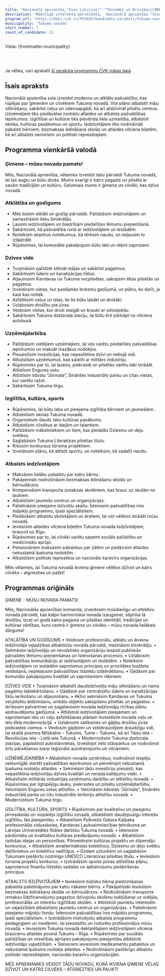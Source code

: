 ```yaml
---
title: 'Nacionālā apvienība "Visu Latvijai!"-"Tēvzemei un Brīvībai/LNNK"'
description: 'Mākslīgā intelekta pārveidota,  Nacionālā apvienība "Visu Latvijai!"-"Tēvzemei un Brīvībai/LNNK" - Tukuma novads programma vienkāršā valodā'
program_url: 'https://dati.cvk.lv/PV2025/kandidatu-saraksti/tukuma-novads/nacionala-apvieniba-visu-latvijai-tevzemei-un-brivibailnnk'
municipality: 'Tukuma novads'
start_number: 7
count_of_candidate: 22
---
```



Vieta: {frontmatter.municipality}<br/>

<Badge text="Ģimenes atbalsts" variant="note" size="small" /> <Badge text="Atklāta pārvalde" variant="note" size="small" /> <Badge text="Infrastruktūras attīstība" variant="note" size="small" /> <Badge text="Uzņēmējdarbības veicināšana" variant="note" size="small" /> <Badge text="Izglītības un kultūras pieejamība" variant="note" size="small" />

<br/><br/> 

<Card title='Šis ir mākslīga intelekta ģenerēts apraksts' icon='starlight'>
    Ja vēlies, vari apskatīt <a href={frontmatter.program_url} target='_blank'>šī saraksta programmu CVK mājas lapā</a>
    </Card>

## Īsais apraksts

Nacionālā apvienība sola izveidot modernu un atklātu pašvaldību, kas rūpējas par ģimenēm un cilvēkiem Tukuma novadā. Viņi plāno atbalstīt māju siltināšanu, sakārtot ceļus un ūdensapgādi, kā arī atdzīvināt pilsētu centrus. Uzņēmējiem tiks piedāvātas nodokļu atlaides un atbalsts pašvaldības iepirkumos. Izglītībai un kultūrai tiks pievērsta liela uzmanība, atbalstot skolas, kultūras pasākumus un sportu. Iedzīvotājiem tiks nodrošināti pabalsti bērniem, bezmaksas ēdināšana skolās un atlaides vilciena biļetēm, kā arī atbalsts senioriem un politiski represētajiem.

## Programma vienkāršā valodā

### Ģimene – mūsu novada pamats!

Mēs, Nacionālā apvienība, vēlamies izveidot labu pārvaldi Tukuma novadā, lai tas augtu un būtu drošs. Mums svarīgi ir katrs pagasts un pilsēta ar savām tradīcijām un kultūru. Galvenais mums ir ģimene un cilvēki, kas dzīvo novadā.

### Atklātība un godīgums

*   Mēs būsim atklāti un godīgi pārvaldē. Palīdzēsim iedzīvotājiem un samazināsim lieku birokrātiju.
*   Ļausim iedzīvotājiem un biedrībām piedalīties lēmumu pieņemšanā.
*   Sakārtosim, kā pašvaldība runā ar iedzīvotājiem un iestādēm.
*   Noteiksim skaidrus noteikumus, kā tērēsim naudu, un neļausim to izšķērdēt.
*   Rūpēsimies, lai komunālie pakalpojumi būtu labi un rēķini saprotami.

### Dzīves vide

*   Turpināsim palīdzēt siltināt mājas un sakārtot pagalmus.
*   Sakārtosim ūdens un kanalizācijas tīklus.
*   Atjaunosim Kandavas un Tukuma vecpilsētas, sakopsim ēkas pilsētās un pagastos.
*   Izveidosim vietas, kur paslēpties briesmu gadījumā, un plānu, ko darīt, ja kaut kas notiek.
*   Asfaltēsim ceļus un ielas, lai tie būtu labāki un drošāki.
*   Uzlabosim drošību pie jūras.
*   Veidosim vietas, kur droši staigāt un braukt ar velosipēdu.
*   Sakārtosim Tukuma dzelzceļa staciju, lai būtu ērti pārkāpt no vilciena autobusā.

### Uzņēmējdarbība

*   Palīdzēsim vietējiem uzņēmējiem, lai viņi varētu piedalīties pašvaldības iepirkumos un maksāt mazākus nodokļus.
*   Piesaistīsim investīcijas, kas nepasliktina dzīvi un nebojā vidi.
*   Atbalstīsim uzņēmumus, kas saistīti ar militāro industriju.
*   Rūpēsimies par to, lai laukos, piekrastē un pilsētās varētu labi strādāt. Attīstīsim Engures ostu.
*   Attīstīsim lidostu “Jūrmala”, Smārdes industriālo parku un citas vietas, kur varētu ražot.
*   Sakārtosim Tukuma tirgu.

### Izglītība, kultūra, sports

*   Rūpēsimies, lai būtu laba un pieejama izglītība bērniem un jauniešiem.
*   Atbalstīsim skolas Tukuma novadā.
*   Organizēsim daudz labu kultūras pasākumu.
*   Atbalstīsim cilvēkus ar idejām un talantiem.
*   Palīdzēsim māksliniekiem un tiem, kas piedalās Dziesmu un deju svētkos.
*   Saglabāsim Tukuma Literatūras pilsētas titulu.
*   Rīkosim konkursus tūrisma projektiem.
*   Izveidosim plānu, kā attīstīt sportu, un noteiksim, kā sadalīt naudu.

### Atbalsts iedzīvotājiem

*   Maksāsim lielāku pabalstu par katru bērnu.
*   Pakāpeniski nodrošināsim bezmaksas ēdināšanu skolās un bērnudārzos.
*   Kompensēsim transporta izmaksas skolēniem, kas brauc uz skolām no laukiem.
*   Atbalstīsim jauniešu centrus un organizācijas.
*   Palielināsim pieejamo dzīvokļu skaitu. Īstenosim pašvaldības īres mājokļu programmu, īpaši speciālistiem.
*   Piedāvāsim atbalstu skolotājiem un ārstiem, lai viņi vēlētos strādāt mūsu novadā.
*   Ieviesīsim atlaides vilciena biļetēm Tukuma novada iedzīvotājiem, braucot uz Rīgu.
*   Rūpēsimies par to, lai cilvēki varētu saņemt sociālo palīdzību un medicīnisko aprūpi.
*   Pensionāriem maksāsim pabalstus par zālēm un piešķirsim atlaides nekustamā īpašuma nodoklim.
*   Atbalstīsim politiski represētos un nacionālo karavīru organizācijas.

Mēs vēlamies, lai Tukuma novadā ikviena ģimene vēlētos dzīvot un katrs cilvēks – atgriezties un palikt!

## Programmas oriģināls

ĢIMENE - MŪSU NOVADA PAMATS!

Mēs, Nacionālās apvienības komanda, izveidosim mūsdienīgu un efektīvu novada pārvaldi, kas kalpo harmoniskai novada izaugsmei, stiprina tā drošību, izceļ un godā katra pagasta un pilsētas identitāti, tradīcijas un kultūras vērtības, kuru centrā ir ģimene un cilvēks – mūsu novada lielākais dārgums!

ATKLĀTĪBA UN GODĪGUMS
• Veidosim profesionālu, atklātu un ikviena iedzīvotāja vajadzības atbalstošu novada pārvaldi, mazināsim birokrātiju.
• Sekmēsim iedzīvotāju un nevalstisko organizāciju iesaisti publiskās pārvaldes lēmumu pieņemšanas un īstenošanas procesos.
• Uzlabosim pašvaldības komunikāciju ar iedzīvotājiem un iestādēm.
• Noteiksim iedzīvotājiem un iestādēm saprotamus principus un prioritātes budžeta veidošanā, nepieļausim pašvaldības līdzekļu izšķērdēšanu.
• Gādāsim par komunālo pakalpojumu kvalitāti un saprotamiem rēķiniem.

DZĪVES VIDE
• Turpināsim atbalstīt daudzdzīvokļu māju siltināšanu un namu pagalmu labiekārtošanu.
• Gādāsim par centralizētu ūdens un kanalizācijas tīklu ierīkošanu un atjaunošanu.
• Aktīvi sekmēsim Kandavas un Tukuma vecpilsētu atdzimšanu, unikālu objektu sakopšanu pilsētās un pagastos.
• Ierīkosim patvertnes un sagatavosim novada iedzīvotāju rīcības plānu apdraudējumu gadījumā.
• Atbilstoši iedzīvotājiem pieejamam un saprotamam ielu un ceļu asfaltēšanas plānam investēsim novada ceļu un ielu tīkla modernizācijā.
• Uzlabosim satiksmes un gājēju drošību jūras piekrastes ciemos.
• Veidosim gājējiem un velobraucējiem draudzīgu vidi, tai skaitā posmos Milzkalne – Tukums, Tume – Tukums, kā arī Talsu iela – Revolūcijas iela – Lielā iela Tukumā.
• Modernizēsim Tukuma dzelzceļa stacijas, paplašinot autostāvvietas, izveidojot velo stāvparkus un nodrošinot ērtu pārsēšanos starp reģionālo autotransportu un vilcieniem.

UZŅĒMĒJDARBĪBA
• Atbalstīsim novada uzņēmējus, nodrošinot iespēju veiksmīgāk startēt pašvaldības iepirkumos un piemērojot nekustamā īpašuma nodokļu atlaides.
• Sekmēsim tādu investīciju piesaisti, kas nepasliktina iedzīvotāju dzīves kvalitāti un nerada kaitējumu videi.
• Atbalstīsim militārās industrijas uzņēmumu darbību un attīstību novadā.
• Rūpēsimies par ilgtspējīgu lauku, piekrastes un pilsētu uzņēmējdarbību. Veicināsim Engures ostas attīstību.
• Veicināsim lidostas “Jūrmala”, Smārdes industriālā parka un citu industriālo teritoriju attīstību novadā.
• Modernizēsim Tukuma tirgu.

IZGLĪTĪBA, KULTŪRA, SPORTS
• Rūpēsimies par kvalitatīvu un pieejamu pirmsskolas un vispārējo izglītību novadā, atbalstīsim daudzpusīgu interešu izglītību, tās pieejamību.
• Atbalstīsim Pulkveža Oskara Kalpaka profesionālās vidusskolas, Kandavas Lauksaimniecības tehnikuma un Latvijas Universitātes filiāles darbību Tukuma novadā.
• Īstenosim pārdomātu un kvalitatīvu kultūras piedāvājumu novadā.
• Atbalstīsim radošas idejas un personības. Pilnveidosim kultūras projektu un stipendiju konkursus.
• Atbalstīsim amatiermākslas kolektīvus, Dziesmu un deju svētku dalībniekus un kolektīvu vadītājus.
• Godam uzturēsim un saglabāsim Tukumam piešķirto nozīmīgo UNESCO Literatūras pilsētas titulu.
• Ieviesīsim tūrisma projektu konkursu.
• Izstrādāsim sporta jomas attīstības plānu, saprotamus finanšu līdzekļu sadales un apbalvojumu piešķiršanas principus.

ATBALSTS IEDZĪVOTĀJIEM
• Ieviesīsim būtisku bērna piedzimšanas pabalsta palielinājumu par katru nākamo bērnu.
• Pakāpeniski ieviesīsim bezmaksas ēdināšanu skolās un bērnudārzos.
• Nodrošināsim transporta izmaksu līdzfinansējumu pagastos dzīvojošu skolēnu nokļūšanai uz vidējās, profesionālās un interešu izglītības skolām.
• Atbilstoši jauniešu interesēm un vajadzībām atbalstīsim jauniešu centrus un organizācijas.
• Palielināsim pieejamo mājokļu fondu. Īstenosim pašvaldības īres mājokļu programmu, īpaši speciālistiem.
• Izstrādāsim motivējošu atbalsta programmu pedagogiem un mediķiem, lai piesaistītu un noturētu profesionāļus mūsu novadā.
• Ieviesīsim Tukuma novadā deklarētajiem iedzīvotājiem vilciena braucienu atlaides posmā Tukums – Rīga.
• Rūpēsimies par sociālās palīdzības un veselības aprūpes pakalpojumu pieejamību atbilstoši iedzīvotāju vajadzībām.
• Senioriem ieviesīsim medikamentu pabalstus un nekustamā īpašuma nodokļa atlaides.
• Nodrošināsim pastāvīgu atbalstu politiski represētajiem, nacionālo karavīru organizācijām.

MĒS APŅEMAMIES VEIDOT TĀDU NOVADU, KURĀ IKVIENA ĢIMENE VĒLAS DZĪVOT UN KATRS CILVĒKS – ATGRIEZTIES UN PALIKT!
